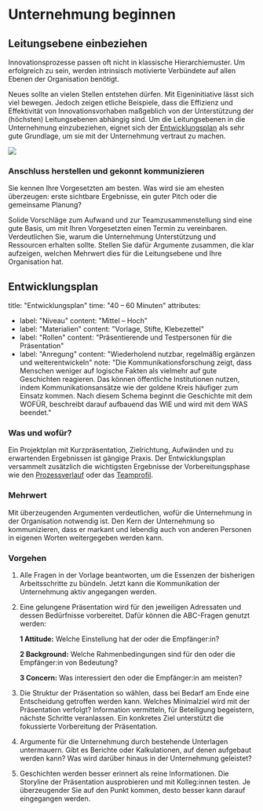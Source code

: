 # Unternehmung beginnen

## Leitungsebene einbeziehen

Innovationsprozesse passen oft nicht in klassische Hierarchiemuster. Um erfolgreich zu sein, werden intrinsisch motivierte Verbündete auf allen Ebenen der Organisation benötigt.

Neues sollte an vielen Stellen entstehen dürfen. Mit Eigeninitiative lässt sich viel bewegen. Jedoch zeigen etliche Beispiele, dass die Effizienz und Effektivität von Innovationsvorhaben maßgeblich von der Unterstützung der (höchsten) Leitungsebenen abhängig sind. Um die Leitungsebenen in die Unternehmung einzubeziehen, eignet sich der [Entwicklungsplan](#entwicklungsplan) als sehr gute Grundlage, um sie mit der Unternehmung vertraut zu machen.

<img
	src="/img/01_unternehmung_beginnen.svg"
	className="w-64 mx-auto aspect-square"
	aria-hidden
/>

### Anschluss herstellen und gekonnt kommunizieren

Sie kennen Ihre Vorgesetzten am besten. Was wird sie am ehesten überzeugen: erste sichtbare Ergebnisse, ein guter Pitch oder die gemeinsame Planung?

Solide Vorschläge zum Aufwand und zur Teamzusammenstellung sind eine gute Basis, um mit Ihren Vorgesetzten einen Termin zu vereinbaren. Verdeutlichen Sie, warum die Unternehmung Unterstützung und Ressourcen erhalten sollte. Stellen Sie dafür Argumente zusammen, die klar aufzeigen, welchen Mehrwert dies für die Leitungsebene und Ihre Organisation hat.

## Entwicklungsplan


title: "Entwicklungsplan"
time: "40 – 60 Minuten"
attributes:
  - label: "Niveau"
    content: "Mittel – Hoch"
  - label: "Materialien"
    content: "Vorlage, Stifte, Klebezettel"
  - label: "Rollen"
    content: "Präsentierende und Testpersonen für die Präsentation"
  - label: "Anregung"
    content: "Wiederholend nutzbar, regelmäßig ergänzen und weiterentwickeln"
note: "Die Kommunikationsforschung zeigt, dass Menschen weniger auf logische Fakten als vielmehr auf gute Geschichten reagieren. Das können öffentliche Institutionen nutzen, indem Kommunikationsansätze wie der goldene Kreis häufiger zum Einsatz kommen. Nach diesem Schema beginnt die Geschichte mit dem WOFÜR, beschreibt darauf aufbauend das WIE und wird mit dem WAS beendet."


### Was und wofür?

Ein Projektplan mit Kurzpräsentation, Zielrichtung, Aufwänden und zu erwartenden Ergebnissen ist gängige Praxis. Der Entwicklungsplan versammelt zusätzlich die wichtigsten Ergebnisse der Vorbereitungsphase wie den [Prozessverlauf](/buch/vorbereiten/prozess-planen#prozessverlauf) oder das [Teamprofil](/buch/vorbereiten/beteiligte-identifizieren-analysieren#teamprofil--selbsteinschätzung).

### Mehrwert

Mit überzeugenden Argumenten verdeutlichen, wofür die Unternehmung in der Organisation notwendig ist. Den Kern der Unternehmung so kommunizieren, dass er markant und lebendig auch von anderen Personen in eigenen Worten weitergegeben werden kann.

### Vorgehen

1. Alle Fragen in der Vorlage beantworten, um die Essenzen der bisherigen Arbeitsschritte zu bündeln. Jetzt kann die Kommunikation der Unternehmung aktiv angegangen werden.

2. Eine gelungene Präsentation wird für den jeweiligen Adressaten und dessen Bedürfnisse vorbereitet. Dafür können die ABC-Fragen genutzt werden:

   **1 Attitude:** Welche Einstellung hat der oder die Empfänger:in?

   **2 Background:** Welche Rahmenbedingungen sind für den oder die Empfänger:in von Bedeutung?

   **3 Concern:** Was interessiert den oder die Empfänger:in am meisten?

3. Die Struktur der Präsentation so wählen, dass bei Bedarf am Ende eine Entscheidung getroffen werden kann. Welches Minimalziel wird mit der Präsentation verfolgt? Information vermitteln, für Beteiligung begeistern, nächste Schritte veranlassen. Ein konkretes Ziel unterstützt die fokussierte Vorbereitung der Präsentation.

4. Argumente für die Unternehmung durch bestehende Unterlagen untermauern. Gibt es Berichte oder Kalkulationen, auf denen aufgebaut werden kann? Was wird darüber hinaus in der Unternehmung geleistet?

5. Geschichten werden besser erinnert als reine Informationen. Die Storyline der Präsentation ausprobieren und mit Kolleg:innen testen. Je überzeugender Sie auf den Punkt kommen, desto besser kann darauf eingegangen werden.
